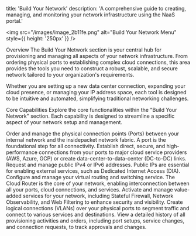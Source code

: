 title: 'Build Your Network' description: 'A comprehensive guide to creating, managing, and monitoring your network infrastructure using the NaaS portal.'

<img
src="/images/image_2b11fe.png"
alt="Build Your Network Menu"
style={{ height: '250px' }}
/>

Overview
The Build Your Network section is your central hub for provisioning and managing all aspects of your network infrastructure. From ordering physical ports to establishing complex cloud connections, this area provides the tools you need to construct a robust, scalable, and secure network tailored to your organization's requirements.

Whether you are setting up a new data center connection, expanding your cloud presence, or managing your IP address space, each tool is designed to be intuitive and automated, simplifying traditional networking challenges.

Core Capabilities
Explore the core functionalities within the "Build Your Network" section. Each capability is designed to streamline a specific aspect of your network setup and management.

<Cards>
<Card
title="Ports"
icon="ethernet"
href="/build-your-network/ordering-and-setting-up-network-ports"
>
Order and manage the physical connection points (Ports) between your internal network and the insidepacket network fabric. A port is the foundational step for all connectivity.
</Card>
<Card
title="Cloud Links"
icon="cloud"
href="/build-your-network/cloud-links"
>
Establish direct, secure, and high-performance connections from your ports to major cloud service providers (AWS, Azure, GCP) or create data-center-to-data-center (DC-to-DC) links.
</Card>
<Card
title="Public IPs"
icon="globe"
href="/build-your-network/public-ips"
>
Request and manage public IPv4 or IPv6 addresses. Public IPs are essential for enabling external services, such as Dedicated Internet Access (DIA).
</Card>
<Card
title="Cloud Router"
icon="route"
href="/build-your-network/cloud-router"
>
Configure and manage your virtual routing and switching service. The Cloud Router is the core of your network, enabling interconnection between all your ports, cloud connections, and services.
</Card>
<Card
title="My Services"
icon="cogs"
href="/build-your-network/my-services"
>
Activate and manage value-added services for your network, including Stateful Firewall, Network Observability, and Web Filtering to enhance security and visibility.
</Card>
<Card
title="Virtual Circuits"
icon="circle-nodes"
href="/build-your-network/virtual-circuits"
>
Create logical connections (VLANs) over your physical ports to segment traffic and connect to various services and destinations.
</Card>
<Card
title="Order Log"
icon="list-alt"
href="/build-your-network/order-log"
>
View a detailed history of all provisioning activities and orders, including port setups, service changes, and connection requests, to track approvals and changes.
</Card>
</Cards>